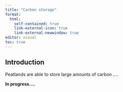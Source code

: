 ```yaml
---
title: "Carbon storage"
format:
  html:
    self-contained: true
    link-external-icon: true
    link-external-newwindow: true
editor: visual
toc: true
---
```


## Introduction

Peatlands are able to store large amounts of carbon ....

**In progress....**
